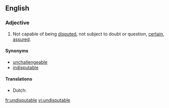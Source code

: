 ==English==

===Adjective===
{{en-adj}}

# Not capable of being [[disputed]], not subject to doubt or question, [[certain]], [[assured]].

====Synonyms====
* [[unchallengeable]]
* [[indisputable]]

====Translations====
* Dutch: {{t-|nl|onomstotelijk}}

[[fr:undisputable]]
[[vi:undisputable]]